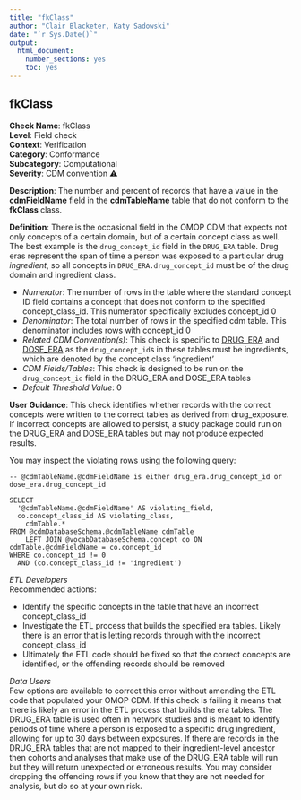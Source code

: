 ```yaml
---
title: "fkClass"
author: "Clair Blacketer, Katy Sadowski"
date: "`r Sys.Date()`"
output:
  html_document:
    number_sections: yes
    toc: yes
---
```


## fkClass

**Check Name**: fkClass
<br>**Level**: Field check
<br>**Context**: Verification
<br>**Category**: Conformance
<br>**Subcategory**: Computational
<br>**Severity**: CDM convention &#x26A0;

**Description**: The number and percent of records that have a value in the **cdmFieldName** field in the **cdmTableName** table that do not conform to the **fkClass** class. 

**Definition**: There is the occasional field in the OMOP CDM that expects not only concepts of a certain domain, but of a certain concept class as well. The best example is the `drug_concept_id` field in the `DRUG_ERA` table. Drug eras represent the span of time a person was exposed to a particular drug *ingredient*, so all concepts in `DRUG_ERA.drug_concept_id` must be of the drug domain and ingredient class.

- *Numerator*: The number of rows in the table where the standard concept ID field contains a concept that does not conform to the specified concept_class_id. This numerator specifically excludes concept_id 0 
- *Denominator*: The total number of rows in the specified cdm table. This denominator includes rows with concept_id 0
- *Related CDM Convention(s)*: This check is specific to [DRUG_ERA](http://ohdsi.github.io/CommonDataModel/cdm54.html#DRUG_ERA) and [DOSE_ERA](http://ohdsi.github.io/CommonDataModel/cdm54.html#DOSE_ERA) as the `drug_concept_id`s in these tables must be ingredients, which are denoted by the concept class ‘ingredient’
- *CDM Fields/Tables*: This check is designed to be run on the `drug_concept_id` field in the DRUG_ERA and DOSE_ERA tables 
- *Default Threshold Value*: 0

**User Guidance**: This check identifies whether records with the correct concepts were written to the correct tables as derived from drug_exposure. If incorrect concepts are allowed to persist, a study package could run on the DRUG_ERA and DOSE_ERA tables but may not produce expected results. 

You may inspect the violating rows using the following query:

```
-- @cdmTableName.@cdmFieldName is either drug_era.drug_concept_id or dose_era.drug_concept_id

SELECT 
  '@cdmTableName.@cdmFieldName' AS violating_field, 
  co.concept_class_id AS violating_class,
	cdmTable.* 
FROM @cdmDatabaseSchema.@cdmTableName cdmTable
	LEFT JOIN @vocabDatabaseSchema.concept co ON cdmTable.@cdmFieldName = co.concept_id
WHERE co.concept_id != 0 
  AND (co.concept_class_id != 'ingredient') 
```

*ETL Developers*\
Recommended actions: 

- Identify the specific concepts in the table that have an incorrect concept_class_id
- Investigate the ETL process that builds the specified era tables. Likely there is an error that is letting records through with the incorrect concept_class_id
- Ultimately the ETL code should be fixed so that the correct concepts are identified, or the offending records should be removed

*Data Users*\
Few options are available to correct this error without amending the ETL code that populated your OMOP CDM. If this check is failing it means that there is likely an error in the ETL process that builds the era tables. The DRUG_ERA table is used often in network studies and is meant to identify periods of time where a person is exposed to a specific drug ingredient, allowing for up to 30 days between exposures. If there are records in the DRUG_ERA tables that are not mapped to their ingredient-level ancestor then cohorts and analyses that make use of the DRUG_ERA table will run but they will return unexpected or erroneous results.
You may consider dropping the offending rows if you know that they are not needed for analysis, but do so at your own risk.